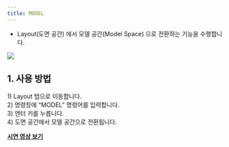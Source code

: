 ```yaml
---
title: MODEL
---
```



[image1]: ../../../../../assets/images/commands/model/image1.png

* Layout(도면 공간) 에서 모델 공간(Model Space) 으로 전환하는 기능을 수행합니다.

![][image1]

## **1\. 사용 방법**

1\) Layout 탭으로 이동합니다.  
2\) 명령창에 “MODEL” 명령어를 입력합니다.  
3\) 엔터 키를 누릅니다.  
4\) 도면 공간에서 모델 공간으로 전환됩니다.

[**<Icon name="youtube" class="emoji"/> 시연 영상 보기**]()
